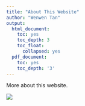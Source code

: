 ---
title: "About This Website"
author: "Wenwen Tan"
output:
  html_document:
    toc: yes
    toc_depth: 3
    toc_float:
      collapsed: yes
  pdf_document:
    toc: yes
    toc_depth: '3'
---


More about this website.

![](https://github.com/evatan123/personal_site/blob/master/425.JPG?raw=true)